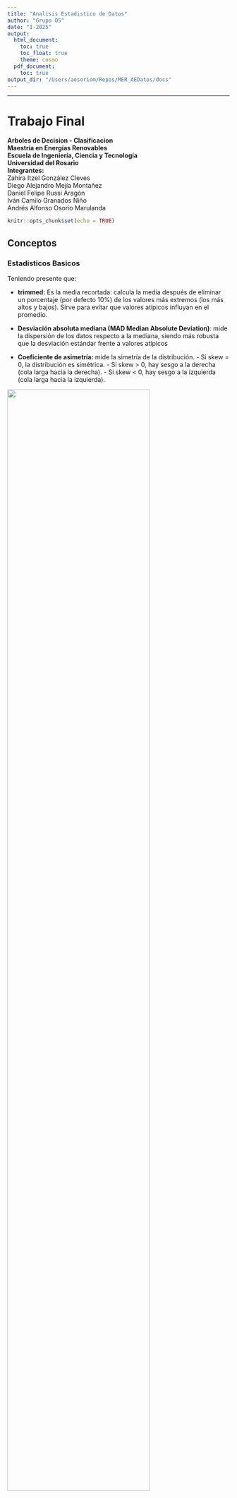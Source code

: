 ```yaml
---
title: "Analisis Estadistico de Datos"
author: "Grupo 05"
date: "I-2025"
output:
  html_document:
    toc: true
    toc_float: true
    theme: cosmo
  pdf_document:
    toc: true
output_dir: "/Users/aosoriom/Repos/MER_AEDatos/docs" 
---
```


<!-- Para dejar limitadores visuales (lineas divisorias) usar ________________  -->
<!-- Para dejar un salto de linea se deja un doble espacio al final  -->
<!-- con toc_float: true la table of contents queda a la izquierda   -->
<!-- con rmarkdown::render("scripts/02.Rmd", output_dir = "docs") se logro poner el html en /docs 1 vez   -->

________________  

# Trabajo Final
**Arboles de Decision - Clasificacion**   
**Maestría en Energías Renovables**  
**Escuela de Ingeniería, Ciencia y Tecnología**  
**Universidad del Rosario**  
**Integrantes:**  
Zahira Itzel González Cleves  
Diego Alejandro Mejía Montañez  
Daniel Felipe Russi Aragón  
Iván Camilo Granados Niño  
Andrés Alfonso Osorio Marulanda


```r
knitr::opts_chunk$set(echo = TRUE)
```

## Conceptos

### Estadisticos Basicos
Teniendo presente que:

* **trimmed:** Es la media recortada: calcula la media después de eliminar un porcentaje (por defecto 10%) de los valores más extremos (los más altos y bajos). Sirve para evitar que valores atípicos influyan en el promedio.

* **Desviación absoluta mediana (MAD Median Absolute Deviation)**: mide la dispersión de los datos respecto a la mediana, siendo más robusta que la desviación estándar frente a valores atípicos

* **Coeficiente de asimetría:** mide la simetría de la distribución.  - Si skew = 0, la distribución es simétrica.  - Si skew > 0, hay sesgo a la derecha (cola larga hacia la derecha).  - Si skew < 0, hay sesgo a la izquierda (cola larga hacia la izquierda).

![](https://www.biologyforlife.com/uploads/2/2/3/9/22392738/c101b0da6ea1a0dab31f80d9963b0368_orig.png){width=80% fig-align="center"}

* **Curtosis:** mide qué tan “picuda” o “plana” es la distribución en comparación con una normal.  $K = 0$ indica forma normal; $k> 0$ (leptocúrtica): más alta y con colas pesadas.  $K < 0$ (platicúrtica): más plana.

![](https://miro.medium.com/v2/resize:fit:1400/0*-1qO7MRp9faS7ffl){width=35% fig-align="center"}

### Arboles de Decision

___________________________________________
## Conjunto Datos 1 - Calidad 3 a 8

### Exploracion y Preparacion de Datos

```r

library(broom)
library(caret)
library(dplyr)
library(factoextra)
library(FactoMineR)
library(forcats)
library(ggExtra)
library(GGally)
library(ggplot2)
library(kableExtra)
library(knitr)
library(lubridate)
library(MASS)
library(plotly)
library(psych)
library(readr)
library(rpart)
library(rpart.plot)
library(stringr)
library(tibble)
library(tidyr)
library(tidyverse)
library(usethis)
library(writexl)

#Carga de datos separados con sep=; 
df_wineQ01 <- read.csv("/Users/aosoriom/Repos/MER_AEDatos/datasets/WineQT.csv",sep=",",header = TRUE)
df_wineQ02 <- read.csv("/Users/aosoriom/Repos/MER_AEDatos/datasets/wine_quality_classification.csv",sep=",",header = TRUE)

```

A continuacion se presentan los datos contenidos en el dataset

https://www.kaggle.com/datasets/yasserh/wine-quality-dataset?resource=download

```r
str(df_wineQ01)
summary(df_wineQ01)

```

[pivot_longer](https://www.google.com/search?sca_esv=11af79cee1598284&rlz=1C5CHFA_enCO1130CO1130&sxsrf=AE3TifPUEn-qG9FJYT3pqeLukGII5sYLCg:1748906581582&q=pivot_longer&udm=2&fbs=AIIjpHxU7SXXniUZfeShr2fp4giZ1Y6MJ25_tmWITc7uy4KIeiAkWG4OlBE2zyCTMjPbGmPgfe_7ak8LUsonpWCvT6w6csnyTymMQ2XHqFKxVhyiTvlKdDqf4j4YZ77rN_9LUAibPEUQHKga7mhg76LzTD68tGv5HIDm2gMUEtQapalE8cWtTXq2kRsyENVXN3dJpqrU4DwUrDC8l1f65BlzdB8lHc5NMA&sa=X&ved=2ahUKEwjdq6nc8NONAxX7RzABHXoyNs4QtKgLegQIFxAB&biw=972&bih=968&dpr=1#vhid=75AGAVC0d-PPxM&vssid=mosaic)
```r
df_wineQ01_long <- df_wineQ01 %>%
  pivot_longer(cols = where(is.numeric), names_to = "Variable", values_to = "Valor")

ggplot(df_wineQ01_long, aes(x = Valor)) +
  geom_histogram(fill = "steelblue", color = "white", bins = 30) +
  facet_wrap(~ Variable, scales = "free", ncol = 3) +
  theme_minimal() +
  labs(title = "Histogramas por variable",
       x = "", y = "Frecuencia")
```

A continuacion se presentan los histogramas

```r
# Estadísticos descriptivos
resumen01 <- psych::describe(df_wineQ01)

# Mostrar tabla formateada
kable(resumen01, caption = "Resumen descriptivo de Variables Vino 01", digits = 2)

```

Se procede ahora a preparar el conjunto de datos para el analisis de arbol y convertir `quality` en factor para q `rpart` lo interprete bien:

```r
df_wine <- df_wineQ01 %>%
  dplyr::select(-Id) %>% # Quita la columna 'Id' (la columna de identificación)
  dplyr::mutate(quality = as.factor(quality)) # Convierte la columna 'quality' a tipo factor
```

Se crean ahora los conjuntos de entrenamiento y pruebas, teniendo una semilla para que sea reproducible

```r
set.seed(1234)

# Definicion conjunto de Entrenamiento (Train) 
wineQ_train <- sample_n(df_wine, 750)

# Definicion conjunto de Validacion (Validation) 
wineQ_valdtn <- sample_n(df_wine, 300)

# Definicion conjunto de Prueba (Test) 
wineQ_test <- sample_n(df_wine, 93)

```

### Entrenamiento y Prueba del Modelo 

Una vez definidos los conjuntos de datos, se procede a entrenar el modelo:

```r

arbolWineTrn <- rpart(quality ~ ., data=wineQ_train, method="class") 
#quality es campo clasificacion
arbolWineTrn

```

Del anterior se puede ver el esquema de arbol de clasificacion, cada linea presenta uno de los nodos y la regla de clasificacion correspondiente {@ref(Ref01)}

De forma visual el resultado del arbol es el siguiente: 

```r
rpart.plot(arbolWineTrn)

```

De dicha imagen, en cada cuadro se evidencian 3 lineas de numeros:  
  
* **1er nivel:** etiqueta, categoria o Factor al que corresponde el mayor porcentaje relacionada.    
* **2o nivel:** proporcion de casos que pertenece cada categoria, porcentaje de casos al que pertenece.   
* **3r nivel:** porcentaje del total de los datos que se agrupa en esa clasificacion.  

   
Una vez con el modelo definido, se procede a realizar el desarrollo de prediccion con la funcion `predict` haciendo uso del conjunto de validación. 

```r
arbolPrediccion_01 <- predict(arbolWineTrn, newdata=wineQ_valdtn, type="class")
print("A continuacion las primeras 10 predicciones del modelo\n")
head(arbolPrediccion_01, 10)
print("\n A continuacion las primeras 10 predicciones del modelo\n")
head(wineQ_valdtn[["quality"]], 10)
```

Tomando los resultados de la predicción, y comparado estos con los datos del conjunto de validacion, se evidencian diferencias entre los primeros 10 registros de ambos conjuntos.

Luego, se procede a realizar el analisis de los resultados comparando los datos de la prediccion con los datos reales del conjunto de validacion generando la matriz de confusion con base en las referencias de la siguiente imagen

![](https://live.staticflickr.com/65535/48051372813_0e6a4a0806_b.jpg){width=80%}

```r
confusionMatrix(arbolPrediccion_01, wineQ_valdtn[["quality"]])

```

De la anterior matriz de confusion, para el caso del parametro de calidad 5, se puede observar en la imagen para la matriz de confusion que:

* Verdaderos Positivos (TP, si y si): son aquellos valores pronosticados como calidad 5 por el modelo y que efectivamente son calidad 5. Corresponden al cruce de la fila y columna 5, totalizan 96 concidencias y se muestran en el recuadro **<span style="color:#4A90E2">azul</span>**-  

* Falsos Positivos (FP si pero no): son aquellos valores pronosticados como calidad 5 por el modelo yq eu corresponden a otras calidades segun el conjunto de validacion. Corresponden a los elementos de la fila 5 de columnas diferentes (3, 4, 6, 7, 8), totalizan 29 y se muestran en los recuadros **<span style="color:#FF5A00">naranjas</span>**.   

* Falsos Negativos (FN no pero si): son aquellos valores pronosticados como calidades diferentes a 5 por el modelo y que en realidad corresponde a dicha calidad segun el conjunto de validacion. Corresponden a los elementos de la columna 5 de filas diferentes (3, 4, 6, 7, 8), totalizan 45 y se muestran en los recuadros **<span style="color:#FFB800">amarillos</span>**.  

* Verdaderos Positivos (TN no y no): son aquellos valores pronosticados como calidades diferentes a 5 por el modelo y que efectivamente no corresponden a dicha calidad segun el conjunto de validacion. Corresponden a los elementos diferentes de la columna y fila 5, totalizan 130 y se muestran en los recuadros **<span style="color:#7ED321">verde</span>**.  

![](https://github.com/aosoriom7/MER_AED_2025I/blob/main/imagenes/MatrizConfusion_01.png?raw=true){width=50%}

### Resultados

A fin de entender mas los detalles de la matriz de confusion se procede a contar los registros con `quality` igual a 5 en el conjunto de entrenamiento `wineQ_valdtn` y de prediccion `arbolPrediccion_01`

```r
df_wineQ_valdtn_filter <- wineQ_valdtn %>%
  filter(quality == 5) 

cant_valdtn <- nrow(df_wineQ_valdtn_filter)  # Sumar los conteos
cant_valdtn

```
______________________________________________________
## Conjunto de Datos 2 - Calidad (H, M, L)

### Exploracion y Preparacion de Datos

A continuacion se presentan el segundo conjunto de datos para profundizar en el metodo: 

```r
str(df_wineQ02)
summary(df_wineQ02)

```


```r
df_wineQ02_long <- df_wineQ02 %>%
  pivot_longer(cols = where(is.numeric), names_to = "Variable", values_to = "Valor")

ggplot(df_wineQ02_long, aes(x = Valor)) +
  geom_histogram(fill = "steelblue", color = "white", bins = 30) +
  facet_wrap(~ Variable, scales = "free", ncol = 3) +
  theme_minimal() +
  labs(title = "Histogramas por variable",
       x = "", y = "Frecuencia")
```

A continuacion se presentan los histogramas

```r
# Estadísticos descriptivos
resumen01b <- psych::describe(df_wineQ02)

# Mostrar tabla formateada
kable(resumen01b, caption = "Resumen descriptivo de Variables Vino 02", digits = 2)

```

Se procede ahora a preparar el conjunto de datos para el analisis de arbol y convertir `quality_label` en factor para q `rpart` lo interprete bien:

```r
df_wine02 <- df_wineQ02 %>%
  dplyr::mutate(quality_label = as.factor(quality_label)) # Convierte la columna 'quality' a tipo factor
```

Se crean ahora los conjuntos de entrenamiento y pruebas, teniendo una semilla para que sea reproducible

```r
set.seed(1234)

# Definicion conjunto de Entrenamiento (Train) 
wineQ02_train <- sample_n(df_wine02, 700)

# Definicion conjunto de Validacion (Validation) 
wineQ02_valdtn <- sample_n(df_wine02, 200)

# Definicion conjunto de Prueba (Test) 
wineQ02_test <- sample_n(df_wine02, 100)

```

### Entrenamiento y Prueba del Modelo 

Una vez definidos los conjuntos de datos, se procede a entrenar el modelo:

```r

arbolWineTrn02 <- rpart(quality_label ~ ., data=wineQ02_train, method="class") 
#quality es campo clasificacion
arbolWineTrn02

```

Del anterior se puede ver el esquema de arbol de clasificacion, cada linea presenta uno de los nodos y la regla de clasificacion correspondiente {@ref(Ref01)}

De forma visual el resultado del arbol es el siguiente: 

```r
rpart.plot(arbolWineTrn02)

```

Una vez con el modelo definido, se procede a realizar el desarrollo de prediccion con la funcion `predict` haciendo uso del conjunto de validación. 

```r
arbolPrediccion_02 <- predict(arbolWineTrn02, newdata=wineQ02_valdtn, type="class")
print("A continuacion las primeras 10 predicciones del modelo\n")
head(arbolPrediccion_02, 10)
print("\n A continuacion las primeras 10 predicciones del modelo\n")
head(wineQ02_valdtn[["quality_label"]], 10)
```

Tomando los resultados de la predicción, y comparado estos con los datos del conjunto de validacion, se evidencian diferencias entre los primeros 10 registros de ambos conjuntos.

Luego, se procede a realizar el analisis de los resultados comparando los datos de la prediccion con los datos reales del conjunto de validacion generando la matriz de confusion:

```r
confusionMatrix(arbolPrediccion_02, wineQ02_valdtn[["quality_label"]])

```

### Resultados

# Referencias

1. [Introduction to R markdown](https://rmarkdown.rstudio.com/articles_intro.html){#Ref01}
1. [MarkDown Guide - Basic Syntax](https://www.markdownguide.org/basic-syntax/){#Ref02}
1. [Data Visualization CheatSheet](https://github.com/rstudio/cheatsheets/blob/main/data-visualization.pdf)
1. [Repositorio del Taller en Github](https://github.com/aosoriom7/MER_AED_2025I) 
1. [Pagina web del taller en Gihub Pages](https://aosoriom7.github.io/MER_AED_2025I/scripts/T04_Final_AEDatos.html) 
1. [Arboles de decisión con R - Clasificación](https://rpubs.com/jboscomendoza/arboles_decision_clasificacion){#Ref06}
1. [Conjunto de Datos](https://www.kaggle.com/datasets/yasserh/wine-quality-dataset?resource=download)
1. [Programacion en R](https://rsanchezs.gitbooks.io/rprogramming/content/chapter9/dplyr.html)
1. [tidyverse](https://www.tidyverse.org/)
1. [Aprendizaje Supervisado en R](https://fervilber.github.io/Aprendizaje-supervisado-en-R/arboles.html)
1. [Comandos Basicos de la sintaxis de Markdown](https://rpubs.com/gustavomtzv/862622)
1. [Manual de Analisis Predictivo](https://rpubs.com/paraneda/predictivo)
1. [Package rpart](https://cran.r-project.org/web/packages/rpart/rpart.pdf)
1. [Wine Quality Prediction](https://www.kaggle.com/code/eisgandar/red-wine-quality-eda-classification)
1. [Wine Quality Prediction - Classification](https://www.kaggle.com/code/dumanmesut/wine-quality-prediction-classification#-%F0%9F%8E%B2Prediction%F0%9F%8E%B2)
1. [Pivot](https://www.youtube.com/watch?v=T_D0A9a77Yc)
1. [Arboles de Decision y Metodos de Ensamble](https://rpubs.com/Cristina_Gil/arboles_ensemble)
1. [Predictin with decision trees using rpart](https://jmsallan.netlify.app/blog/predicting-with-decision-tress-using-rpart/)
1. [dyplr cheat sheet](https://github.com/rstudio/cheatsheets/blob/main/data-transformation.pdf)
1. [Analisis de Datos en R](https://rstudio-pubs-static.s3.amazonaws.com/511226_315284a33e3d4462874dd4cdf987fc84.html#1)
1. [Análisis de calidad del vino por medio de técnicas de
inteligencia artificial](https://www.scielo.cl/pdf/infotec/v32n1/0718-0764-infotec-32-01-17.pdf)